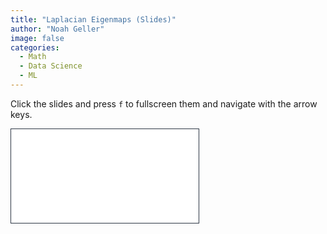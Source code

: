 ```yaml
---
title: "Laplacian Eigenmaps (Slides)"
author: "Noah Geller"
image: false
categories:
  - Math
  - Data Science
  - ML
---
```

Click the slides and press `f` to fullscreen them and navigate with the arrow keys. 

<div>

```{=html}
<iframe class="slide-deck" src="../mysite-assets/presentation.html" style="border: 1px solid #2e3846;"></iframe>
```

</div>
